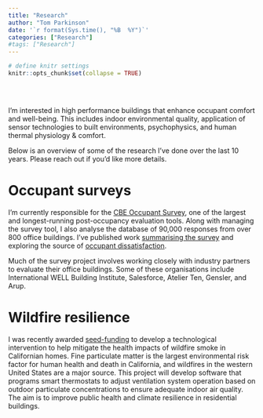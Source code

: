 ```yaml
---
title: "Research"
author: "Tom Parkinson"
date: '`r format(Sys.time(), "%B  %Y")`'
categories: ["Research"]
#tags: ["Research"]
---
```


```r

# define knitr settings
knitr::opts_chunk$set(collapse = TRUE)



```

 <br />

I'm interested in high performance buildings that enhance occupant comfort and well-being. This includes indoor environmental quality, application of sensor technologies to built environments, psychophysics, and human thermal physiology & comfort.

Below is an overview of some of the research I've done over the last 10 years. Please reach out if you'd like more details.


# Occupant surveys

I'm currently responsible for the [CBE Occupant Survey](https://cbe.berkeley.edu/resources/occupant-survey/), one of the largest and longest-running post-occupancy evaluation tools. Along with managing the survey tool, I also analyse the database of 90,000 responses from over 800 office buildings. I've published work [summarising the survey](https://doi.org/10.5334/bc.76) and exploring the source of [occupant dissatisfaction](https://doi.org/10.1016/j.buildenv.2021.108270).

Much of the survey project involves working closely with industry partners to evaluate their office buildings. Some of these organisations include International WELL Building Institute, Salesforce, Atelier Ten, Gensler, and Arup.


# Wildfire resilience

I was recently awarded [seed-funding](https://citris-uc.org/13-cross-campus-projects-selected-for-2021-seed-awards/) to develop a technological intervention to help mitigate the health impacts of wildfire smoke in Californian homes. Fine particulate matter is the largest environmental risk factor for human health and death in California, and wildfires in the western United States are a major source. This project will develop software that programs smart thermostats to adjust ventilation system operation based on outdoor particulate concentrations to ensure adequate indoor air quality. The aim is to improve public health and climate resilience in residential buildings.



